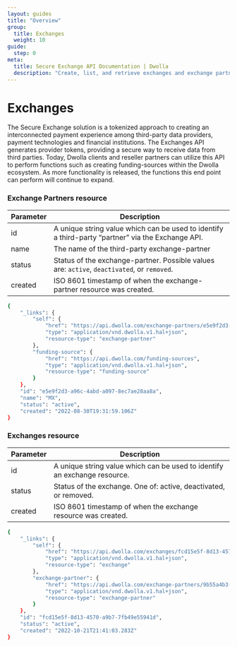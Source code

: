 ```yaml
---
layout: guides
title: "Overview"
group:
  title: Exchanges
  weight: 10
guide:
  step: 0
meta:
  title: Secure Exchange API Documentation | Dwolla
  description: "Create, list, and retrieve exchanges and exchange partners."
---
```


# Exchanges

The Secure Exchange solution is a tokenized approach to creating an interconnected payment experience among third-party data providers, payment technologies and financial institutions.
The Exchanges API generates provider tokens, providing a secure way to receive data from third parties.
Today, Dwolla clients and reseller partners can utilize this API to perform functions such as creating funding-sources within the Dwolla ecosystem.
As more functionality is released, the functions this end point can perform will continue to expand.

### Exchange Partners resource

| Parameter | Description                                                                                       |
| --------- | ------------------------------------------------------------------------------------------------- |
| id        | A unique string value which can be used to identify a third-party “partner” via the Exchange API. |
| name      | The name of the third-party exchange-partner                                                      |
| status    | Status of the exchange-partner. Possible values are: `active`, `deactivated`, or `removed`.       |
| created   | ISO 8601 timestamp of when the exchange-partner resource was created.                             |

```bash
{
    "_links": {
        "self": {
            "href": "https://api.dwolla.com/exchange-partners/e5e9f2d3-a96c-4abd-a097-8ec7ae28aa8a",
            "type": "application/vnd.dwolla.v1.hal+json",
            "resource-type": "exchange-partner"
        },
        "funding-source": {
            "href": "https://api.dwolla.com/funding-sources",
            "type": "application/vnd.dwolla.v1.hal+json",
            "resource-type": "funding-source"
        }
    },
    "id": "e5e9f2d3-a96c-4abd-a097-8ec7ae28aa8a",
    "name": "MX",
    "status": "active",
    "created": "2022-08-30T19:31:59.106Z"
}

```

### Exchanges resource

| Parameter | Description                                                               |
| --------- | ------------------------------------------------------------------------- |
| id        | A unique string value which can be used to identify an exchange resource. |
| status    | Status of the exchange. One of: active, deactivated, or removed.          |
| created   | ISO 8601 timestamp of when the exchange resource was created.             |

```bash
{
    "_links": {
        "self": {
            "href": "https://api.dwolla.com/exchanges/fcd15e5f-8d13-4570-a9b7-7fb49e55941d",
            "type": "application/vnd.dwolla.v1.hal+json",
            "resource-type": "exchange"
        },
        "exchange-partner": {
            "href": "https://api.dwolla.com/exchange-partners/9b55a4b3-34ae-4607-b2d1-622f1eed77f9",
            "type": "application/vnd.dwolla.v1.hal+json",
            "resource-type": "exchange-partner"
        }
    },
    "id": "fcd15e5f-8d13-4570-a9b7-7fb49e55941d",
    "status": "active",
    "created": "2022-10-21T21:41:03.283Z"
}

```
